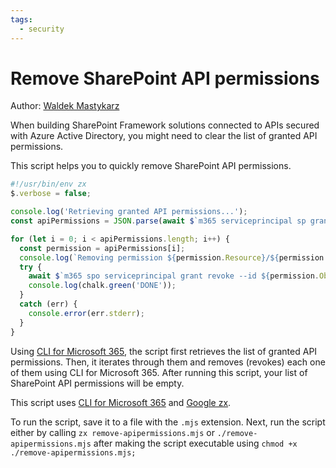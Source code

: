 ```yaml
---
tags:
  - security
---
```



# Remove SharePoint API permissions

Author: [Waldek Mastykarz](https://blog.mastykarz.nl/sample-script-quickly-remove-sharepoint-api-permissions/)

When building SharePoint Framework solutions connected to APIs secured with Azure Active Directory, you might need to clear the list of granted API permissions.

This script helps you to quickly remove SharePoint API permissions.

<Tabs>
  <TabItem value="JavaScript (Google zx)">

  ```javascript
  #!/usr/bin/env zx
  $.verbose = false;

  console.log('Retrieving granted API permissions...');
  const apiPermissions = JSON.parse(await $`m365 serviceprincipal sp grant list -o json`);

  for (let i = 0; i < apiPermissions.length; i++) {
    const permission = apiPermissions[i];
    console.log(`Removing permission ${permission.Resource}/${permission.Scope} (${permission.ObjectId})...`);
    try {
      await $`m365 spo serviceprincipal grant revoke --id ${permission.ObjectId}`
      console.log(chalk.green('DONE'));
    }
    catch (err) {
      console.error(err.stderr);
    }
  }
  ```

  </TabItem>
</Tabs>

Using [CLI for Microsoft 365](https://aka.ms/cli-m365), the script first retrieves the list of granted API permissions. Then, it iterates through them and removes (revokes) each one of them using CLI for Microsoft 365. After running this script, your list of SharePoint API permissions will be empty.

This script uses [CLI for Microsoft 365](https://aka.ms/cli-m365) and [Google zx](https://github.com/google/zx).

To run the script, save it to a file with the `.mjs` extension. Next, run the script either by calling `zx remove-apipermissions.mjs` or `./remove-apipermissions.mjs` after making the script executable using `chmod +x ./remove-apipermissions.mjs;`
